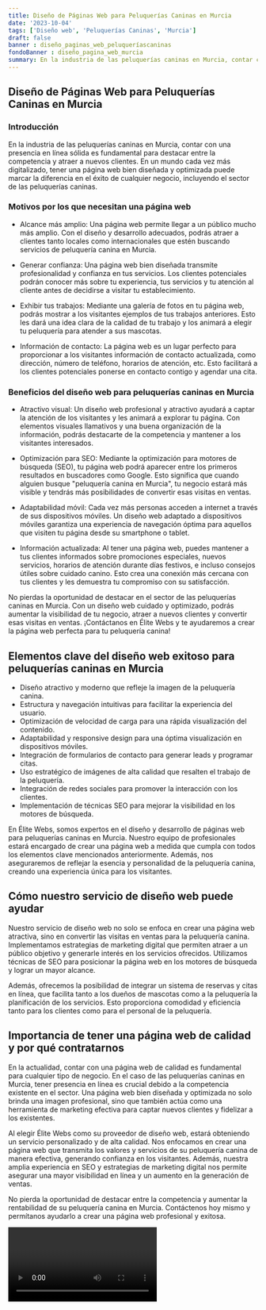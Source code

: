 ```yaml
---
title: Diseño de Páginas Web para Peluquerías Caninas en Murcia
date: '2023-10-04'
tags: ['Diseño web', 'Peluquerías Caninas', 'Murcia']
draft: false
banner : diseño_paginas_web_peluqueríascaninas
fondoBanner : diseño_pagina_web_murcia
summary: En la industria de las peluquerías caninas en Murcia, contar con una presencia en línea sólida es fundamental para destacar entre la competencia y atraer a nuevos clientes. En un mundo cada vez más digitalizado, tener una página web bien diseñada y optimizada puede marcar la diferencia en el éxito de cualquier negocio, incluyendo el sector de las peluquerías caninas.
---
```


## Diseño de Páginas Web para Peluquerías Caninas en Murcia

### Introducción

En la industria de las peluquerías caninas en Murcia, contar con una presencia en línea sólida es fundamental para destacar entre la competencia y atraer a nuevos clientes. En un mundo cada vez más digitalizado, tener una página web bien diseñada y optimizada puede marcar la diferencia en el éxito de cualquier negocio, incluyendo el sector de las peluquerías caninas.

### Motivos por los que necesitan una página web

- Alcance más amplio: Una página web permite llegar a un público mucho más amplio. Con el diseño y desarrollo adecuados, podrás atraer a clientes tanto locales como internacionales que estén buscando servicios de peluquería canina en Murcia.

- Generar confianza: Una página web bien diseñada transmite profesionalidad y confianza en tus servicios. Los clientes potenciales podrán conocer más sobre tu experiencia, tus servicios y tu atención al cliente antes de decidirse a visitar tu establecimiento.

- Exhibir tus trabajos: Mediante una galería de fotos en tu página web, podrás mostrar a los visitantes ejemplos de tus trabajos anteriores. Esto les dará una idea clara de la calidad de tu trabajo y los animará a elegir tu peluquería para atender a sus mascotas.

- Información de contacto: La página web es un lugar perfecto para proporcionar a los visitantes información de contacto actualizada, como dirección, número de teléfono, horarios de atención, etc. Esto facilitará a los clientes potenciales ponerse en contacto contigo y agendar una cita.

### Beneficios del diseño web para peluquerías caninas en Murcia

- Atractivo visual: Un diseño web profesional y atractivo ayudará a captar la atención de los visitantes y les animará a explorar tu página. Con elementos visuales llamativos y una buena organización de la información, podrás destacarte de la competencia y mantener a los visitantes interesados.

- Optimización para SEO: Mediante la optimización para motores de búsqueda (SEO), tu página web podrá aparecer entre los primeros resultados en buscadores como Google. Esto significa que cuando alguien busque "peluquería canina en Murcia", tu negocio estará más visible y tendrás más posibilidades de convertir esas visitas en ventas.

- Adaptabilidad móvil: Cada vez más personas acceden a internet a través de sus dispositivos móviles. Un diseño web adaptado a dispositivos móviles garantiza una experiencia de navegación óptima para aquellos que visiten tu página desde su smartphone o tablet.

- Información actualizada: Al tener una página web, puedes mantener a tus clientes informados sobre promociones especiales, nuevos servicios, horarios de atención durante días festivos, e incluso consejos útiles sobre cuidado canino. Esto crea una conexión más cercana con tus clientes y les demuestra tu compromiso con su satisfacción.

No pierdas la oportunidad de destacar en el sector de las peluquerías caninas en Murcia. Con un diseño web cuidado y optimizado, podrás aumentar la visibilidad de tu negocio, atraer a nuevos clientes y convertir esas visitas en ventas. ¡Contáctanos en Élite Webs y te ayudaremos a crear la página web perfecta para tu peluquería canina!

<GifSeo />

<Cta />

## Elementos clave del diseño web exitoso para peluquerías caninas en Murcia

- Diseño atractivo y moderno que refleje la imagen de la peluquería canina.
- Estructura y navegación intuitivas para facilitar la experiencia del usuario.
- Optimización de velocidad de carga para una rápida visualización del contenido.
- Adaptabilidad y responsive design para una óptima visualización en dispositivos móviles.
- Integración de formularios de contacto para generar leads y programar citas.
- Uso estratégico de imágenes de alta calidad que resalten el trabajo de la peluquería.
- Integración de redes sociales para promover la interacción con los clientes.
- Implementación de técnicas SEO para mejorar la visibilidad en los motores de búsqueda.

En Élite Webs, somos expertos en el diseño y desarrollo de páginas web para peluquerías caninas en Murcia. Nuestro equipo de profesionales estará encargado de crear una página web a medida que cumpla con todos los elementos clave mencionados anteriormente. Además, nos aseguraremos de reflejar la esencia y personalidad de la peluquería canina, creando una experiencia única para los visitantes.

## Cómo nuestro servicio de diseño web puede ayudar

Nuestro servicio de diseño web no solo se enfoca en crear una página web atractiva, sino en convertir las visitas en ventas para la peluquería canina. Implementamos estrategias de marketing digital que permiten atraer a un público objetivo y generarle interés en los servicios ofrecidos. Utilizamos técnicas de SEO para posicionar la página web en los motores de búsqueda y lograr un mayor alcance.

Además, ofrecemos la posibilidad de integrar un sistema de reservas y citas en línea, que facilita tanto a los dueños de mascotas como a la peluquería la planificación de los servicios. Esto proporciona comodidad y eficiencia tanto para los clientes como para el personal de la peluquería.

## Importancia de tener una página web de calidad y por qué contratarnos

En la actualidad, contar con una página web de calidad es fundamental para cualquier tipo de negocio. En el caso de las peluquerías caninas en Murcia, tener presencia en línea es crucial debido a la competencia existente en el sector. Una página web bien diseñada y optimizada no solo brinda una imagen profesional, sino que también actúa como una herramienta de marketing efectiva para captar nuevos clientes y fidelizar a los existentes.

Al elegir Élite Webs como su proveedor de diseño web, estará obteniendo un servicio personalizado y de alta calidad. Nos enfocamos en crear una página web que transmita los valores y servicios de su peluquería canina de manera efectiva, generando confianza en los visitantes. Además, nuestra amplia experiencia en SEO y estrategias de marketing digital nos permite asegurar una mayor visibilidad en línea y un aumento en la generación de ventas.

No pierda la oportunidad de destacar entre la competencia y aumentar la rentabilidad de su peluquería canina en Murcia. Contáctenos hoy mismo y permítanos ayudarlo a crear una página web profesional y exitosa.

<Video />

<CtaBot job='Peluquerías Caninas' city='Murcia'/>

<Gmaps query='Murcia+españa+maps' />
